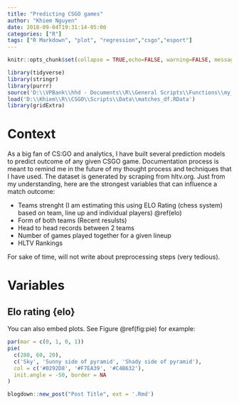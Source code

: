 ```yaml
---
title: "Predicting CSGO games"
author: "Khiem Nguyen"
date: 2018-09-04T19:31:14-05:00
categories: ["R"]
tags: ["R Markdown", "plot", "regression","csgo","esport"]
---
```


```r
knitr::opts_chunk$set(collapse = TRUE,echo=FALSE, warning=FALSE, message=FALSE)
```

```r
library(tidyverse)
library(stringr)
library(purrr)
source('D:\\VPBank\\hhd - Documents\\R\\General Scripts\\Functions\\my_theme.R')
load('D:\\Khiem\\R\\CSGO\\Scripts\\Data\\matches_df.RData')
library(gridExtra)
```


# Context

As a big fan of CS:GO and analytics, I have built several prediction models to predict outcome of any given CSGO game. Documentation process is meant to remind me in the future of my thought process and techniques that I have used. The dataset is generated by scraping from hltv.org. Just from my understanding, here are the strongest variables that can influence a match outcome:

* Teams strenght (I am estimating this using ELO Rating (chess system) based on team, line up and individual players) \@ref(elo)
* Form of both teams (Recent resulsts)
* Head to head records between 2 teams
* Number of games played together for a given lineup
* HLTV Rankings 

For sake of time, will not write about preprocessing steps (very tedious). 

# Variables

## Elo rating {elo}
You can also embed plots. See Figure \@ref(fig:pie) for example:

```r
par(mar = c(0, 1, 0, 1))
pie(
  c(280, 60, 20),
  c('Sky', 'Sunny side of pyramid', 'Shady side of pyramid'),
  col = c('#0292D8', '#F7EA39', '#C4B632'),
  init.angle = -50, border = NA
)
```
```r
blogdown::new_post("Post Title", ext = '.Rmd')
```